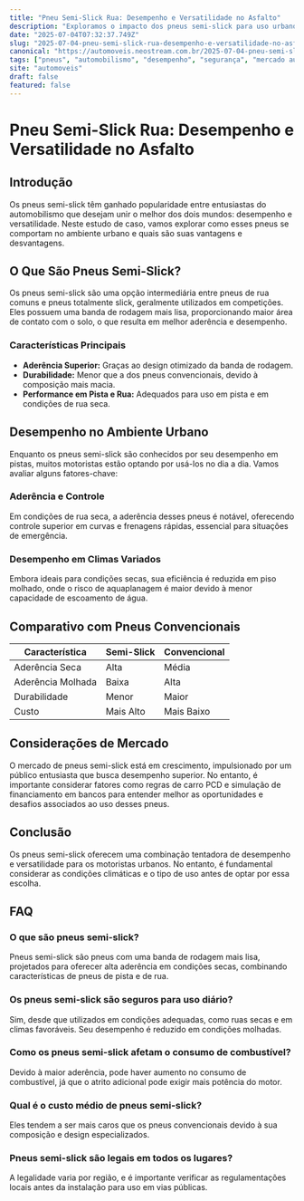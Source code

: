 ```yaml
---
title: "Pneu Semi-Slick Rua: Desempenho e Versatilidade no Asfalto"
description: "Exploramos o impacto dos pneus semi-slick para uso urbano, abordando desempenho, segurança e comparativos. Descubra sua eficácia e benefícios."
date: "2025-07-04T07:32:37.749Z"
slug: "2025-07-04-pneu-semi-slick-rua-desempenho-e-versatilidade-no-asfalto"
canonical: "https://automoveis.neostream.com.br/2025-07-04-pneu-semi-slick-rua-desempenho-e-versatilidade-no-asfalto"
tags: ["pneus", "automobilismo", "desempenho", "segurança", "mercado automotivo"]
site: "automoveis"
draft: false
featured: false
---
```


# Pneu Semi-Slick Rua: Desempenho e Versatilidade no Asfalto

## Introdução
Os pneus semi-slick têm ganhado popularidade entre entusiastas do automobilismo que desejam unir o melhor dos dois mundos: desempenho e versatilidade. Neste estudo de caso, vamos explorar como esses pneus se comportam no ambiente urbano e quais são suas vantagens e desvantagens.

## O Que São Pneus Semi-Slick?
Os pneus semi-slick são uma opção intermediária entre pneus de rua comuns e pneus totalmente slick, geralmente utilizados em competições. Eles possuem uma banda de rodagem mais lisa, proporcionando maior área de contato com o solo, o que resulta em melhor aderência e desempenho.

### Características Principais
- **Aderência Superior:** Graças ao design otimizado da banda de rodagem.
- **Durabilidade:** Menor que a dos pneus convencionais, devido à composição mais macia.
- **Performance em Pista e Rua:** Adequados para uso em pista e em condições de rua seca.

## Desempenho no Ambiente Urbano
Enquanto os pneus semi-slick são conhecidos por seu desempenho em pistas, muitos motoristas estão optando por usá-los no dia a dia. Vamos avaliar alguns fatores-chave:

### Aderência e Controle
Em condições de rua seca, a aderência desses pneus é notável, oferecendo controle superior em curvas e frenagens rápidas, essencial para situações de emergência.

### Desempenho em Climas Variados
Embora ideais para condições secas, sua eficiência é reduzida em piso molhado, onde o risco de aquaplanagem é maior devido à menor capacidade de escoamento de água.

## Comparativo com Pneus Convencionais
| Característica      | Semi-Slick  | Convencional |
|---------------------|-------------|--------------|
| Aderência Seca      | Alta        | Média        |
| Aderência Molhada   | Baixa       | Alta         |
| Durabilidade        | Menor       | Maior        |
| Custo               | Mais Alto   | Mais Baixo   |

## Considerações de Mercado
O mercado de pneus semi-slick está em crescimento, impulsionado por um público entusiasta que busca desempenho superior. No entanto, é importante considerar fatores como regras de carro PCD e simulação de financiamento em bancos para entender melhor as oportunidades e desafios associados ao uso desses pneus.

## Conclusão
Os pneus semi-slick oferecem uma combinação tentadora de desempenho e versatilidade para os motoristas urbanos. No entanto, é fundamental considerar as condições climáticas e o tipo de uso antes de optar por essa escolha.

## FAQ

### O que são pneus semi-slick?
Pneus semi-slick são pneus com uma banda de rodagem mais lisa, projetados para oferecer alta aderência em condições secas, combinando características de pneus de pista e de rua.

### Os pneus semi-slick são seguros para uso diário?
Sim, desde que utilizados em condições adequadas, como ruas secas e em climas favoráveis. Seu desempenho é reduzido em condições molhadas.

### Como os pneus semi-slick afetam o consumo de combustível?
Devido à maior aderência, pode haver aumento no consumo de combustível, já que o atrito adicional pode exigir mais potência do motor.

### Qual é o custo médio de pneus semi-slick?
Eles tendem a ser mais caros que os pneus convencionais devido à sua composição e design especializados.

### Pneus semi-slick são legais em todos os lugares?
A legalidade varia por região, e é importante verificar as regulamentações locais antes da instalação para uso em vias públicas.
